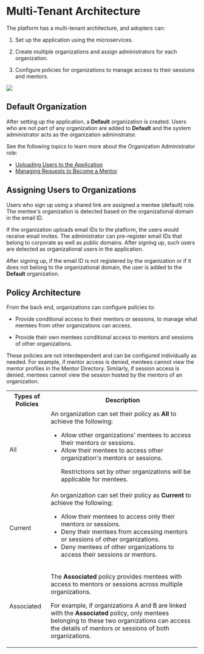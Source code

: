 
# Multi-Tenant Architecture

The <PartialExample mentored /> platform has a multi-tenant architecture, and adopters can:

1. Set up the application using the microservices.

2. Create multiple organizations and assign administrators for each organization. 

3. Configure policies for organizations to manage access to their sessions and mentors.

![](media/saasarchitecture.png)

## Default Organization

After setting up the application, a **Default** organization is created. Users who are not part of any organization are added to **Default** and the system administrator acts as the organization administrator.

<p>  
    <Admonition type="info">
    <p>See the following topics to learn more about the Organization Administrator role:</p>
    <ul>
    <li><a href="bulkupload">Uploading Users to the Application</a></li>
    <li><a href="managementorrequests">Managing Requests to Become a Mentor</a></li>
    </ul>
    </Admonition>
</p>

## Assigning Users to Organizations

Users who sign up using a shared link are assigned a mentee (default) role. The mentee's organization is detected based on the organizational domain in the email ID.

If the organization uploads email IDs to the platform, the users would receive email invites. The administrator can pre-register email IDs that belong to corporate as well as public domains. After signing up, such users are detected as organizational users in the application.

<p>  
    <Admonition type="note">
    <p>After signing up, if the email ID is not registered by the organization or if it does not belong to the organizational domain, the user is added to the <b>Default</b> organization.</p>
    </Admonition>
</p>

## Policy Architecture

From the back end, organizations can configure policies to:

* Provide conditional access to their mentors or sessions, to manage what mentees from other organizations can access.

* Provide their own mentees conditional access to mentors and sessions of other organizations.

These policies are not interdependent and can be configured individually as needed. For example, if mentor access is denied, mentees cannot view the mentor profiles in the Mentor Directory. Similarly, if session access is denied, mentees cannot view the session hosted by the mentors of an organization.

<table>
  <tr>
    <th>Types of Policies</th>
    <th>Description</th>
  </tr>
  <tr>
    <td>All</td>
    <td>An organization can set their policy as <b>All</b> to achieve the following:
    <ul><li>Allow other organizations' mentees to access their mentors or sessions.</li>
    <li>Allow their mentees to access other organization's mentors or sessions.
    <p>
    <Admonition type="note">
    <p>Restrictions set by other organizations will be applicable for mentees.</p>
    </Admonition>
    </p>
    </li>
    </ul>
    </td>
  </tr>
  <tr>
    <td>Current</td>
    <td>An organization can set their policy as <b>Current</b> to achieve the following:
    <ul>
    <li>Allow their mentees to access only their mentors or sessions.</li>
    <li>Deny their mentees from accessing mentors or sessions of other organizations.</li>
    <li>Deny mentees of other organizations to access their sessions or mentors.</li>
    </ul>
    </td>
  </tr>
  <tr>
    <td>Associated</td>
    <td>
    <p>The <b>Associated</b> policy provides mentees with access to mentors or sessions across multiple organizations.</p> <p>For example, if organizations A and B are linked with the <b>Associated</b> policy, only mentees belonging to these two organizations can access the details of mentors or sessions of both organizations.</p>
    </td>
  </tr>
</table>